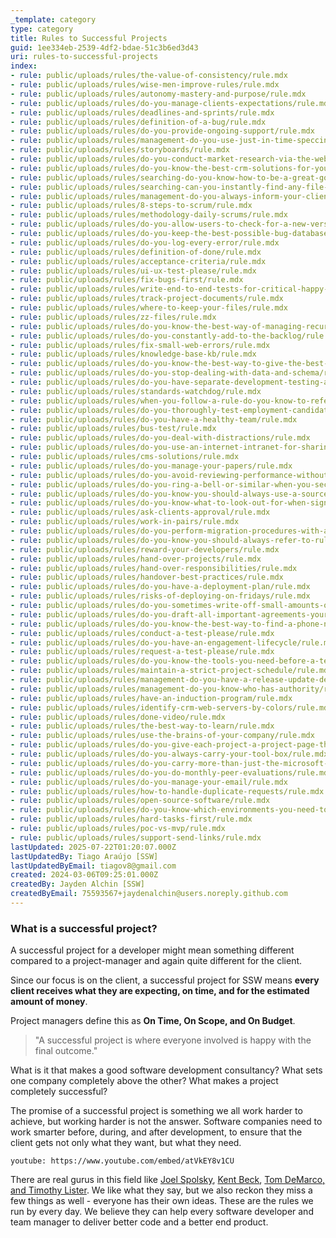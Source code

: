 ```yaml
---
_template: category
type: category
title: Rules to Successful Projects
guid: 1ee334eb-2539-4df2-bdae-51c3b6ed3d43
uri: rules-to-successful-projects
index:
- rule: public/uploads/rules/the-value-of-consistency/rule.mdx
- rule: public/uploads/rules/wise-men-improve-rules/rule.mdx
- rule: public/uploads/rules/autonomy-mastery-and-purpose/rule.mdx
- rule: public/uploads/rules/do-you-manage-clients-expectations/rule.mdx
- rule: public/uploads/rules/deadlines-and-sprints/rule.mdx
- rule: public/uploads/rules/definition-of-a-bug/rule.mdx
- rule: public/uploads/rules/do-you-provide-ongoing-support/rule.mdx
- rule: public/uploads/rules/management-do-you-use-just-in-time-speccing/rule.mdx
- rule: public/uploads/rules/storyboards/rule.mdx
- rule: public/uploads/rules/do-you-conduct-market-research-via-the-web/rule.mdx
- rule: public/uploads/rules/do-you-know-the-best-crm-solutions-for-your-company/rule.mdx
- rule: public/uploads/rules/searching-do-you-know-how-to-be-a-great-googler/rule.mdx
- rule: public/uploads/rules/searching-can-you-instantly-find-any-file-on-your-computer-or-network/rule.mdx
- rule: public/uploads/rules/management-do-you-always-inform-your-client-how-long-a-task-took/rule.mdx
- rule: public/uploads/rules/8-steps-to-scrum/rule.mdx
- rule: public/uploads/rules/methodology-daily-scrums/rule.mdx
- rule: public/uploads/rules/do-you-allow-users-to-check-for-a-new-version-easily/rule.mdx
- rule: public/uploads/rules/do-you-keep-the-best-possible-bug-database/rule.mdx
- rule: public/uploads/rules/do-you-log-every-error/rule.mdx
- rule: public/uploads/rules/definition-of-done/rule.mdx
- rule: public/uploads/rules/acceptance-criteria/rule.mdx
- rule: public/uploads/rules/ui-ux-test-please/rule.mdx
- rule: public/uploads/rules/fix-bugs-first/rule.mdx
- rule: public/uploads/rules/write-end-to-end-tests-for-critical-happy-paths/rule.mdx
- rule: public/uploads/rules/track-project-documents/rule.mdx
- rule: public/uploads/rules/where-to-keep-your-files/rule.mdx
- rule: public/uploads/rules/zz-files/rule.mdx
- rule: public/uploads/rules/do-you-know-the-best-way-of-managing-recurring-tasks/rule.mdx
- rule: public/uploads/rules/do-you-constantly-add-to-the-backlog/rule.mdx
- rule: public/uploads/rules/fix-small-web-errors/rule.mdx
- rule: public/uploads/rules/knowledge-base-kb/rule.mdx
- rule: public/uploads/rules/do-you-know-the-best-way-to-give-the-best-customer-support/rule.mdx
- rule: public/uploads/rules/do-you-stop-dealing-with-data-and-schema/rule.mdx
- rule: public/uploads/rules/do-you-have-separate-development-testing-and-production-environments/rule.mdx
- rule: public/uploads/rules/standards-watchdog/rule.mdx
- rule: public/uploads/rules/when-you-follow-a-rule-do-you-know-to-refer-to-it-including-the-icon/rule.mdx
- rule: public/uploads/rules/do-you-thoroughly-test-employment-candidates/rule.mdx
- rule: public/uploads/rules/do-you-have-a-healthy-team/rule.mdx
- rule: public/uploads/rules/bus-test/rule.mdx
- rule: public/uploads/rules/do-you-deal-with-distractions/rule.mdx
- rule: public/uploads/rules/do-you-use-an-internet-intranet-for-sharing-common-information-such-as-company-standards/rule.mdx
- rule: public/uploads/rules/cms-solutions/rule.mdx
- rule: public/uploads/rules/do-you-manage-your-papers/rule.mdx
- rule: public/uploads/rules/do-you-avoid-reviewing-performance-without-metrics/rule.mdx
- rule: public/uploads/rules/do-you-ring-a-bell-or-similar-when-you-secure-a-big-deal-make-a-sale-or-get-some-great-feedback/rule.mdx
- rule: public/uploads/rules/do-you-know-you-should-always-use-a-source-control-system/rule.mdx
- rule: public/uploads/rules/do-you-know-what-to-look-out-for-when-signing-legal-documents/rule.mdx
- rule: public/uploads/rules/ask-clients-approval/rule.mdx
- rule: public/uploads/rules/work-in-pairs/rule.mdx
- rule: public/uploads/rules/do-you-perform-migration-procedures-with-an-approved-plan/rule.mdx
- rule: public/uploads/rules/do-you-know-you-should-always-refer-to-rules-instead-of-explaining-it/rule.mdx
- rule: public/uploads/rules/reward-your-developers/rule.mdx
- rule: public/uploads/rules/hand-over-projects/rule.mdx
- rule: public/uploads/rules/hand-over-responsibilities/rule.mdx
- rule: public/uploads/rules/handover-best-practices/rule.mdx
- rule: public/uploads/rules/do-you-have-a-deployment-plan/rule.mdx
- rule: public/uploads/rules/risks-of-deploying-on-fridays/rule.mdx
- rule: public/uploads/rules/do-you-sometimes-write-off-small-amounts-of-time-to-keep-clients-happy/rule.mdx
- rule: public/uploads/rules/do-you-draft-all-important-agreements-yourself/rule.mdx
- rule: public/uploads/rules/do-you-know-the-best-way-to-find-a-phone-number-of-a-staff-member/rule.mdx
- rule: public/uploads/rules/conduct-a-test-please/rule.mdx
- rule: public/uploads/rules/do-you-have-an-engagement-lifecycle/rule.mdx
- rule: public/uploads/rules/request-a-test-please/rule.mdx
- rule: public/uploads/rules/do-you-know-the-tools-you-need-before-a-test-please/rule.mdx
- rule: public/uploads/rules/maintain-a-strict-project-schedule/rule.mdx
- rule: public/uploads/rules/management-do-you-have-a-release-update-debrief-meeting-on-a-weekly-basis/rule.mdx
- rule: public/uploads/rules/management-do-you-know-who-has-authority/rule.mdx
- rule: public/uploads/rules/have-an-induction-program/rule.mdx
- rule: public/uploads/rules/identify-crm-web-servers-by-colors/rule.mdx
- rule: public/uploads/rules/done-video/rule.mdx
- rule: public/uploads/rules/the-best-way-to-learn/rule.mdx
- rule: public/uploads/rules/use-the-brains-of-your-company/rule.mdx
- rule: public/uploads/rules/do-you-give-each-project-a-project-page-that-you-refer-customers-to/rule.mdx
- rule: public/uploads/rules/do-you-always-carry-your-tool-box/rule.mdx
- rule: public/uploads/rules/do-you-carry-more-than-just-the-microsoft-tool-box/rule.mdx
- rule: public/uploads/rules/do-you-do-monthly-peer-evaluations/rule.mdx
- rule: public/uploads/rules/do-you-manage-your-email/rule.mdx
- rule: public/uploads/rules/how-to-handle-duplicate-requests/rule.mdx
- rule: public/uploads/rules/open-source-software/rule.mdx
- rule: public/uploads/rules/do-you-know-which-environments-you-need-to-provision-when-starting-a-new-project/rule.mdx
- rule: public/uploads/rules/hard-tasks-first/rule.mdx
- rule: public/uploads/rules/poc-vs-mvp/rule.mdx
- rule: public/uploads/rules/support-send-links/rule.mdx
lastUpdated: 2025-07-22T01:20:07.000Z
lastUpdatedBy: Tiago Araújo [SSW]
lastUpdatedByEmail: tiagov8@gmail.com
created: 2024-03-06T09:25:01.000Z
createdBy: Jayden Alchin [SSW]
createdByEmail: 75593567+jaydenalchin@users.noreply.github.com
---
```


### What is a successful project?

A successful project for a developer might mean something different compared to a project-manager and again quite different for the client.

Since our focus is on the client, a successful project for SSW means **every** **client receives what they are expecting, on time, and for the estimated amount of money**.

Project managers define this as **On Time, On Scope, and On Budget**.

> "A successful project is where everyone involved is happy with the final outcome."

What is it that makes a good software development consultancy? What sets one company completely above the other? What makes a project completely successful?

The promise of a successful project is something we all work harder to achieve, but working harder is not the answer. Software companies need to work smarter before, during, and after development, to ensure that the client gets not only what they want, but what they need.

`youtube: https://www.youtube.com/embed/atVkEY8v1CU`

There are real gurus in this field like [Joel Spolsky](http://www.ssw.com.au/ssw/Redirect/homepageJoelOnSoftware.htm), [Kent Beck](http://www.ssw.com.au/ssw/Redirect/XP/AmazonExtremeProgramming.htm), [Tom DeMarco, and Timothy Lister](http://www.ssw.com.au/ssw/Redirect/XP/AmazonPeopleWare.htm). We like what they say, but we also reckon they miss a few things as well - everyone has their own ideas. These are the rules we run by every day. We believe they can help every software developer and team manager to deliver better code and a better end product.
